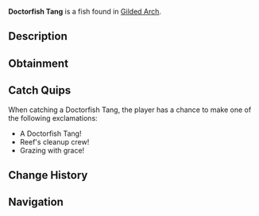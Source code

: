{{FishInfobox
|image          = Doctorfish Tang.png
|rarity         = Common
|sea            = Second Sea
|location       = [[Gilded Arch]]
|sublocation    = 
|sources        = Crab Cage, Fishing Rod
|radar_location = 
|xp             = 100
|weather        = Clear
|time           = Day
|season         = Summer
|bait           = Shrimp
|base_weight    = 9
|base_value     = 200
|weight_range   = 6
|base_chance    = 100
|base_resil     = 100
}}
'''Doctorfish Tang''' is a {{Rarity|Common}} fish found in [[Gilded Arch]].

== Description ==
{{Description|A diligent grazer scraping algae from sunlit rocks.|Bestiary Entry}}

== Obtainment ==
{{Description|Lurks in waters favored by pirates.|Bestiary Hint}}
{{Fish Availability|
Gilded Arch
|top_rods      = 
Training Rod\163703.68\NaN;
Free Spirit Rod\156757.33\37945.6;
Azure Of Lagoon\152288.92\32108;
Flimsy Rod\142242.06\35678.67;
Firefly Rod\136812.46\31050.24;
Frog Rod\135522.29\31553.26;
Great Dreamer Rod\134947.72\37596.2;
Adventurer's Rod\132960.46\30805.42;
Carrot Rod\135384.51\30606.39;
Fischer's Rod\109768.65\22958.73;
Fast Rod\109443.44\22890.71;
Astralhook Rod\135977.82\0;
Blazebringer Rod\134319.32\29756.21;
Verdant Shear Rod\133691.77\30407.45;
Trident Rod\130731.3\27050.62;
No-Life Rod\116240.05\22907.45;
Ethereal Prism Rod\113174.17\22432.26;
Seraphic Rod\112920.14\21468.5;
Challenger's Rod\112087.86\21856.83;
Depthseeker Rod\109494.82\23672.33;
Avalanche Rod\109035.78\23760.6;
Rod Of The Exalted One\108919.25\21869.84;
Rod Of The Forgotten Fang\108757.16\20436.25;
Volcanic Rod\108208.27\22108.44;
Zeus Rod\107858.9\22037.06;
Rod Of The Depths\107832.91\20305.45;
Steady Rod\88822.08\20128.08
|recommended   = Free Spirit Rod
}}

== Catch Quips ==
When catching a Doctorfish Tang, the player has a chance to make one of the following exclamations:
* A Doctorfish Tang!
* Reef's cleanup crew!
* Grazing with grace!

== Change History ==
{{Change History|{{subst:Current Version}}}}

== Navigation ==
{{Fish Navbox|Gilded Arch}}